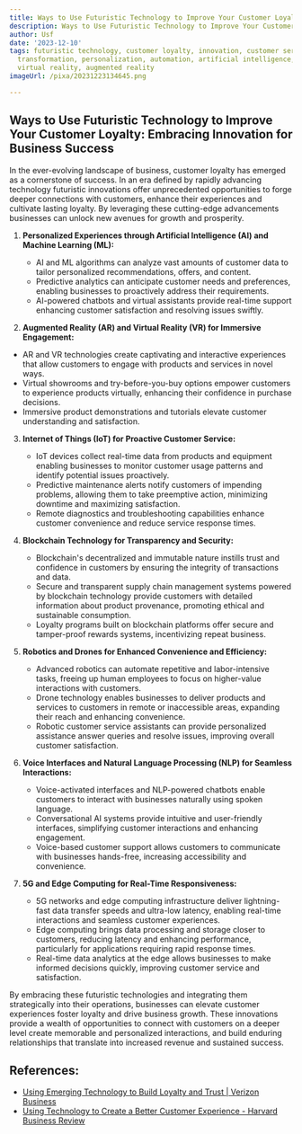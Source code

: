 ```yaml
---
title: Ways to Use Futuristic Technology to Improve Your Customer Loyalty
description: Ways to Use Futuristic Technology to Improve Your Customer Loyalty
author: Usf
date: '2023-12-10'
tags: futuristic technology, customer loyalty, innovation, customer service, digital
  transformation, personalization, automation, artificial intelligence, chatbots,
  virtual reality, augmented reality
imageUrl: /pixa/20231223134645.png

---
```

## Ways to Use Futuristic Technology to Improve Your Customer Loyalty: Embracing Innovation for Business Success

In  the ever-evolving landscape of business, customer loyalty has emerged as a cornerstone of success. In an era defined  by rapidly advancing technology futuristic innovations offer unprecedented opportunities to forge deeper  connections with customers, enhance their experiences and cultivate lasting loyalty.  By leveraging these cutting-edge advancements  businesses can unlock new avenues for growth and prosperity.

1. **Personalized Experiences through Artificial Intelligence (AI)  and Machine Learning (ML):**

   - AI and ML algorithms  can analyze vast amounts of customer data to tailor personalized  recommendations, offers, and content.
   - Predictive analytics can anticipate customer needs and preferences,  enabling businesses to proactively address their requirements.
   - AI-powered chatbots and virtual  assistants provide real-time support enhancing  customer  satisfaction and resolving issues swiftly.

2.  **Augmented Reality (AR) and Virtual Reality (VR) for  Immersive Engagement:**

   - AR and VR technologies create captivating and interactive experiences that  allow customers to engage  with products and services in novel ways.
   - Virtual showrooms and try-before-you-buy options empower customers to experience products virtually, enhancing their confidence in purchase decisions.
   - Immersive product demonstrations  and tutorials elevate customer understanding and satisfaction.

3. **Internet of Things (IoT) for Proactive Customer Service:**

   - IoT devices collect real-time data from products and equipment enabling businesses to monitor customer usage patterns and identify potential issues proactively.
   -  Predictive maintenance  alerts notify customers of impending problems, allowing them to take preemptive action,  minimizing downtime and maximizing satisfaction.
    - Remote diagnostics and troubleshooting capabilities enhance customer convenience and  reduce  service response times.

4. **Blockchain  Technology for Transparency and Security:**

   - Blockchain's decentralized and immutable nature instills trust and confidence in customers by  ensuring the integrity of transactions and  data.
    - Secure and transparent supply chain management systems  powered by  blockchain technology provide customers with detailed information about product provenance, promoting ethical and  sustainable consumption.
   -  Loyalty programs  built  on blockchain platforms offer secure and tamper-proof rewards systems, incentivizing repeat business.

5. **Robotics and Drones for Enhanced Convenience and Efficiency:**

    - Advanced robotics can automate repetitive  and labor-intensive tasks, freeing  up  human employees to focus on higher-value  interactions with customers.
   - Drone technology enables businesses to deliver products and services to customers in remote or inaccessible areas, expanding their reach  and enhancing convenience.
   - Robotic customer service assistants can provide personalized assistance answer queries  and resolve issues, improving  overall customer satisfaction.

6. **Voice  Interfaces and Natural Language Processing (NLP) for Seamless Interactions:**

    - Voice-activated interfaces and NLP-powered chatbots  enable  customers to interact with businesses naturally using spoken  language.
   - Conversational AI  systems provide  intuitive and user-friendly interfaces, simplifying customer interactions and enhancing engagement.
   - Voice-based customer support allows customers to communicate with businesses hands-free, increasing accessibility and convenience.

7. **5G and Edge Computing for Real-Time Responsiveness:**

   - 5G networks and edge  computing infrastructure deliver lightning-fast  data transfer speeds and ultra-low latency, enabling real-time interactions and seamless customer experiences.
    - Edge computing brings  data processing and  storage closer to customers, reducing latency and enhancing performance, particularly for  applications  requiring rapid response times.
    - Real-time data analytics at the edge allows businesses to make informed decisions quickly, improving  customer service and satisfaction.

By embracing these futuristic technologies and integrating them strategically  into their operations, businesses can elevate customer experiences foster loyalty and  drive business growth. These innovations provide a wealth  of opportunities to connect with customers on a deeper level create memorable and personalized interactions, and build enduring relationships that translate into increased revenue and  sustained success.

## References:
- [Using Emerging Technology to Build Loyalty and Trust | Verizon Business](https://www.verizon.com/business/resources/whitepapers/using-emerging-technology-to-build-loyalty-and-trust/)
- [Using Technology to Create a Better Customer Experience - Harvard Business Review](https://hbr.org/2023/03/using-technology-to-create-a-better-customer-experience)
